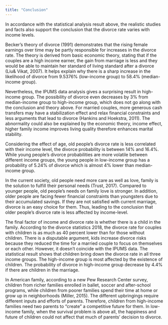 ```yaml
---
title: "Conclusion"
---
```


In accordance with the statistical analysis result above, the realistic studies and facts also support the conclusion that the divorce rate varies with income levels. 

Becker’s theory of divorce (1991) demonstrates that the rising female earnings over time may be partly responsible for increases in the divorce rate. The theory is derived from basic economic theory, stating that if the couples are a high income earner, the gain from marriage is less and they would be able to maintain her standard of living standard after a divorce (Liu& Vikat, 2007). It helps explain why there is a sharp increase in the likelihood of divorce from 9.5376% (low-income group) to 58.4% (median-income group). 

Nevertheless, the IPUMS data analysis gives a surprising result in high-income group. The possibility of divorce even decreases by 3% from median-income group to high-income group, which does not go along with the conclusion and theory above. For married couples, more generous cash transfers may have a stabilization effect and relax financial constraints and less arguments that lead to divorce (Hankins and Hoekstra, 2011). The abnormality could also be explained by the economic theory, income effect, higher family income improves living quality therefore enhances marital stability.

Considering the effect of age, old people’s divorce rate is less correlated with their income level, the divorce probability is between 14% and 16.4%. While young people’s divorce probabilities are more volatile between different income groups, the young people in low-income group has a probability of 5.24% of divorce which is almost 4% lower than median-income group. 

In the current society, old people need more care as well as love, family is the solution to fulfill their personal needs (Trust, 2017). Compared to younger people, old people’s needs on family love is stronger. In addition, older people are facing fewer financial constraints than youngsters due to their accumulated savings. If they are not satisfied with current marriage, divorce is an easy choice for them. Thus, leading to the conclusion that older people’s divorce rate is less affected by income-level.
 
The final factor of income and divorce rate is whether there is a child in the family. According to the divorce statistics 2018, the divorce rate for couples with children is as much as 40 percent lower than for those without children. There is a disputable argument, kids increase divorce risks because they reduced the time for a married couple to focus on themselves or each other. However, it doesn’t coincide with the IPUMS data. The statistical result shows that children bring down the divorce rate in all three income groups. The high-income group is most affected by the existence of children. The probability of divorce in high-income group decrease by 4.4% if there are children in the marriage.

In American family, according to a new Pew Research Center survey, children from richer families enrolled in ballet, soccer and after-school programs, while children from poorer families spend their time at home or grow up in neighborhoods (Miller, 2015). The different upbringings require different inputs and efforts of parents. Therefore, children from high-income families need two parents to “create” a competitive future for them. In low-income family, when the survival problem is above all, the happiness and future of children could not affect that much of parents’ decision to divorce.
